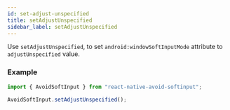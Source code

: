 ```yaml
---
id: set-adjust-unspecified
title: setAdjustUnspecified
sidebar_label: setAdjustUnspecified
---
```


Use `setAdjustUnspecified`, to set `android:windowSoftInputMode` attribute to `adjustUnspecified` value.

### Example

```ts
import { AvoidSoftInput } from "react-native-avoid-softinput";

AvoidSoftInput.setAdjustUnspecified();
```
